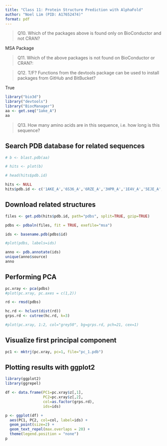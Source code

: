 ```yaml
---
title: "Class 11: Protein Structure Prediction with AlphaFold"
author: "Noel Lim (PID: A17652474)"
format: pdf
---
```


> Q10. Which of the packages above is found only on BioConductor and not CRAN? 

MSA Package

> Q11. Which of the above packages is not found on BioConductor or CRAN?:



> Q12. T/F? Functions from the devtools package can be used to install packages from GitHub and BitBucket?

True

```r
library("bio3d")
library("devtools")
library("BiocManager")
aa <- get.seq("1ake_A")
aa
```


> Q13. How many amino acids are in this sequence, i.e. how long is this sequence?


## Search PDB database for related sequences
```r
# b <- blast.pdb(aa)
```

```r
# hits <- plot(b)
```

```r
# head(hits$pdb.id)
```

```r
hits <- NULL
hits$pdb.id <- c('1AKE_A','6S36_A','6RZE_A','3HPR_A','1E4V_A','5EJE_A','1E4Y_A','3X2S_A','6HAP_A','6HAM_A','4K46_A','3GMT_A','4PZL_A')
```
## Download related structures
```r
files <- get.pdb(hits$pdb.id, path="pdbs", split=TRUE, gzip=TRUE)
```
 
```r
pdbs <- pdbaln(files, fit = TRUE, exefile="msa")
```

```r
ids <- basename.pdb(pdbs$id)
```

```r
#plot(pdbs, labels=ids)
```

```r
anno <- pdb.annotate(ids)
unique(anno$source)
anno
```
## Performing PCA
```r
pc.xray <- pca(pdbs)
#plot(pc.xray, pc.axes = c(1,2))
```

```r
rd <- rmsd(pdbs)
```

```r
hc.rd <- hclust(dist(rd))
grps.rd <- cutree(hc.rd, k=3)

#plot(pc.xray, 1:2, col="grey50", bg=grps.rd, pch=21, cex=1)
```
## Visualize first principal component
```r
pc1 <- mktrj(pc.xray, pc=1, file="pc_1.pdb")
```
## Plotting results with ggplot2
```r
library(ggplot2)
library(ggrepel)

df <- data.frame(PC1=pc.xray$z[,1], 
                 PC2=pc.xray$z[,2], 
                 col=as.factor(grps.rd),
                 ids=ids)

p <- ggplot(df) + 
  aes(PC1, PC2, col=col, label=ids) +
  geom_point(size=2) +
  geom_text_repel(max.overlaps = 20) +
  theme(legend.position = "none")
p
```

